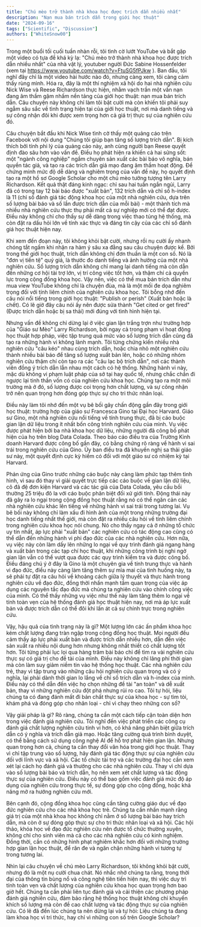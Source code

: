 ```yaml
---
title: "Chú mèo trở thành nhà khoa học được trích dẫn nhiều nhất"
description: "Nạn mua bán trích dẫn trong giới học thuật"
date: "2024-09-16"
tags: ["Scientific", "Discussion"]
authors: ["WhiteSnow00"]
---
```


Trong một buổi tối cuối tuần nhàn rỗi, tôi tình cờ lướt YouTube và bắt gặp một video có tựa đề khá kỳ lạ: "Chú mèo trở thành nhà khoa học được trích dẫn nhiều nhất" của nhà vật lý, youtuber người Đức Sabine Hossenfelder (xem tại https://www.youtube.com/watch?v=FtuSG5fPJkw ). Ban đầu, tôi nghĩ đây chỉ là một video hài hước nào đó, nhưng càng xem, tôi càng cảm thấy rùng mình. Hóa ra, đây là một thí nghiệm xã hội do hai nhà nghiên cứu Nick Wise và Reese Richardson thực hiện, nhằm vạch trần một vấn nạn đang âm thầm gặm nhấm nền tảng của giới học thuật: nạn mua bán trích dẫn. Câu chuyện này không chỉ làm tôi bật cười mà còn khiến tôi phải suy ngẫm sâu sắc về tình trạng hiện tại của giới học thuật, nơi mà danh tiếng và sự công nhận đôi khi được xem trọng hơn cả giá trị thực sự của nghiên cứu đó.

Câu chuyện bắt đầu khi Nick Wise tình cờ thấy một quảng cáo trên Facebook với nội dung "Chúng tôi giúp bạn tăng số lượng trích dẫn". Bị kích thích bởi tính phi lý của quảng cáo này, anh cùng người bạn Reese quyết định đào sâu hơn vào vấn đề. Điều họ phát hiện ra khiến cả hai sửng sốt: một "ngành công nghiệp" ngầm chuyên sản xuất các bài báo vô nghĩa, bán quyền tác giả, và tạo ra các trích dẫn giả mạo đang âm thầm hoạt động. Để chứng minh mức độ dễ dàng và nghiêm trọng của vấn đề này, họ quyết định tạo ra một hồ sơ Google Scholar cho một chú mèo tưởng tượng tên Larry Richardson. Kết quả thật đáng kinh ngạc: chỉ sau hai tuần ngắn ngủi, Larry đã có trong tay 12 bài báo được "xuất bản", 132 trích dẫn và chỉ số h-index là 11 (chỉ số đánh giá tác động khoa học của một nhà nghiên cứu, dựa trên số lượng bài báo và số lần được trích dẫn của mỗi bài) - một thành tích mà nhiều nhà nghiên cứu thực thụ phải mất cả sự nghiệp mới có thể đạt được. Điều này không chỉ cho thấy sự dễ dàng trong việc thao túng hệ thống, mà còn đặt ra dấu hỏi lớn về tính xác thực và đáng tin cậy của các chỉ số đánh giá học thuật hiện nay.

Khi xem đến đoạn này, tôi không khỏi bật cười, nhưng rồi nụ cười ấy nhanh chóng tắt ngấm khi nhận ra hàm ý sâu xa đằng sau câu chuyện được kể. Bởi trong thế giới học thuật, trích dẫn không chỉ đơn thuần là một con số. Nó là "đơn vị tiền tệ" quý giá, là thước đo danh tiếng và ảnh hưởng của một nhà nghiên cứu. Số lượng trích dẫn không chỉ mang lại danh tiếng mà còn dẫn đến những cơ hội tài trợ lớn, vị trí công việc tốt hơn, và thậm chí cả quyền lực trong cộng đồng khoa học. Vậy nên, việc có thể mua bán trích dẫn như mua view YouTube không chỉ là chuyện đùa, mà là một mối đe dọa nghiêm trọng đối với tính liêm chính của nghiên cứu khoa học. Tôi bỗng nhớ đến câu nói nổi tiếng trong giới học thuật: "Publish or perish" (Xuất bản hoặc là chết). Có lẽ giờ đây câu nói ấy nên được sửa thành "Get cited or get fired" (Được trích dẫn hoặc bị sa thải) mới đúng với tình hình hiện tại.

Nhưng vấn đề không chỉ dừng lại ở việc gian lận trắng trợn như trường hợp của "Giáo sư Mèo" Larry Richardson, bởi ngay cả trong phạm vi hoạt động học thuật hợp pháp, việc tập trung quá mức vào số lượng trích dẫn cũng đã tạo ra những hành vi không lành mạnh. Tôi từng chứng kiến nhiều nhà nghiên cứu "câu kéo" nhau cùng trích dẫn, hoặc chia nhỏ một nghiên cứu thành nhiều bài báo để tăng số lượng xuất bản lên, hoặc có những nhóm nghiên cứu thậm chí còn tạo ra các "câu lạc bộ trích dẫn", nơi các thành viên đồng ý trích dẫn lẫn nhau một cách có hệ thống. Những hành vi này, mặc dù không vi phạm luật pháp của sở tại hay quốc tế, nhưng chắc chắn đi ngược lại tinh thần vốn có của nghiên cứu khoa học. Chúng tạo ra một môi trường mà ở đó, số lượng được coi trọng hơn chất lượng, và sự công nhận trở nên quan trọng hơn đóng góp thực sự cho tri thức nhân loại.

Điều này làm tôi nhớ đến một vụ bê bối gây chấn động gần đây trong giới học thuật: trường hợp của giáo sư Francesca Gino tại Đại học Harvard. Giáo sư Gino, một nhà nghiên cứu nổi tiếng về tính trung thực, đã bị cáo buộc gian lận dữ liệu trong ít nhất bốn công trình nghiên cứu của mình. Vụ việc được phát hiện bởi ba nhà khoa học dữ liệu, những người đã công bố phát hiện của họ trên blog Data Colada. Theo báo cáo điều tra của Trường Kinh doanh Harvard được công bố gần đây, có bằng chứng rõ ràng về hành vi sai trái trong nghiên cứu của Gino. Ủy ban điều tra đã khuyến nghị sa thải giáo sư này, một quyết định cực kỳ hiếm có đối với một giáo sư có nhiệm kỳ tại Harvard.

Phản ứng của Gino trước những cáo buộc này càng làm phức tạp thêm tình hình, vì sau đó thay vì giải quyết trực tiếp các cáo buộc về gian lận dữ liệu, cô đã đệ đơn kiện Harvard và các tác giả của Data Colada, yêu cầu bồi thường 25 triệu đô la với cáo buộc phân biệt đối xử giới tính. Động thái này đã gây ra lo ngại trong cộng đồng học thuật rằng nó có thể ngăn cản các nhà nghiên cứu khác lên tiếng về những hành vi sai trái trong tương lai. Vụ bê bối này không chỉ làm xấu đi hình ảnh của một trong những trường đại học danh tiếng nhất thế giới, mà còn đặt ra nhiều câu hỏi về tính liêm chính trong nghiên cứu khoa học nói chung. Nó cho thấy ngay cả ở những tổ chức uy tín nhất, áp lực phải "xuất bản" các nghiên cứu có tác động cao cũng có thể dẫn đến những hành vi phi đạo đức của các nhà nghiên cứu. Hơn nữa, vụ việc này còn làm dấy lên những lo ngại về quy trình đánh giá ngang hàng và xuất bản trong các tạp chí học thuật, khi những công trình bị nghi ngờ gian lận vẫn có thể vượt qua được các quy trình kiểm tra và được công bố. Điều đáng chú ý ở đây là Gino là một chuyên gia về tính trung thực và hành vi đạo đức, điều này càng làm tăng thêm sự mỉa mai của tình huống  này, ta sẽ phải tự đặt ra câu hỏi về khoảng cách giữa lý thuyết và thực hành trong nghiên cứu về đạo đức, đồng thời nhấn mạnh tầm quan trọng của việc áp dụng các nguyên tắc đạo đức mà chúng ta nghiên cứu vào chính công việc của mình. Có thể thấy những vụ việc như thế này làm tăng thêm lo ngại về tính toàn vẹn của hệ thống đánh giá học thuật hiện nay, nơi mà áp lực xuất bản và được trích dẫn có thể đôi khi lấn át cả sự chính trực trong nghiên cứu.

Vậy, hậu quả của tình trạng này là gì? Một lượng lớn các ấn phẩm khoa học kém chất lượng đang tràn ngập trong cộng đồng học thuật. Mọi người đều cảm thấy áp lực phải xuất bản và được trích dẫn nhiều hơn, dẫn đến việc sản xuất ra nhiều nội dung hơn nhưng không nhất thiết có chất lượng tốt hơn. Tôi từng phải lục lọi qua hàng trăm bài báo chỉ để tìm ra vài nghiên cứu thực sự có giá trị cho đề tài của mình. Điều này không chỉ lãng phí thời gian mà còn làm suy giảm niềm tin vào hệ thống học thuật. Các nhà nghiên cứu trẻ, thay vì tập trung vào những câu hỏi nghiên cứu quan trọng và có ý nghĩa, lại phải dành thời gian lo lắng về chỉ số trích dẫn và h-index của mình. Điều này có thể dẫn đến việc họ chọn những đề tài "an toàn" và dễ xuất bản, thay vì những nghiên cứu đột phá nhưng rủi ro cao. Tôi tự hỏi, liệu chúng ta có đang đánh mất đi bản chất thực sự của khoa học - sự tìm tòi, khám phá và đóng góp cho nhân loại - chỉ vì chạy theo những con số?

Vậy giải pháp là gì? Rõ ràng, chúng ta cần một cách tiếp cận toàn diện hơn trong việc đánh giá nghiên cứu. Tôi nghĩ đến việc phát triển các công cụ đánh giá chất lượng nghiên cứu tinh vi hơn, có khả năng phân biệt giữa trích dẫn có ý nghĩa và trích dẫn giả mạo. Hoặc tăng cường quá trình bình duyệt, có thể bằng cách sử dụng công nghệ AI để hỗ trợ phát hiện gian lận. Nhưng quan trọng hơn cả, chúng ta cần thay đổi văn hóa trong giới học thuật. Thay vì chỉ tập trung vào số lượng, hãy đánh giá tác động thực sự của nghiên cứu đối với lĩnh vực và xã hội. Các tổ chức tài trợ và các trường đại học cần xem xét lại cách họ đánh giá và thưởng cho các nhà nghiên cứu. Thay vì chỉ dựa vào số lượng bài báo và trích dẫn, họ nên xem xét chất lượng và tác động thực sự của nghiên cứu. Điều này có thể bao gồm việc đánh giá mức độ áp dụng của nghiên cứu trong thực tế, sự đóng góp cho cộng đồng, hoặc khả năng mở ra hướng nghiên cứu mới.

Bên cạnh đó, cộng đồng khoa học cũng cần tăng cường giáo dục về đạo đức nghiên cứu cho các nhà khoa học trẻ. Chúng ta cần nhấn mạnh rằng giá trị của một nhà khoa học không chỉ nằm ở số lượng bài báo hay trích dẫn, mà còn ở sự đóng góp thực sự cho tri thức nhân loại và xã hội. Các hội thảo, khóa học về đạo đức nghiên cứu nên được tổ chức thường xuyên, không chỉ cho sinh viên mà cả cho các nhà nghiên cứu có kinh nghiệm. Đồng thời, cần có những hình phạt nghiêm khắc hơn đối với những trường hợp gian lận học thuật, để răn đe và ngăn chặn những hành vi tương tự trong tương lai.

Nhìn lại câu chuyện về chú mèo Larry Richardson, tôi không khỏi bật cười, nhưng đó là một nụ cười chua chát. Nó nhắc nhở chúng ta rằng, trong thời đại của thông tin bùng nổ và công nghệ tiên tiến hiện nay, thì việc duy trì tính toàn vẹn và chất lượng của nghiên cứu khoa học quan trọng hơn bao giờ hết. Chúng ta cần phải liên tục đánh giá và cải thiện các phương pháp đánh giá nghiên cứu, đảm bảo rằng hệ thống học thuật không chỉ khuyến khích số lượng mà còn đề cao chất lượng và tác động thực sự của nghiên cứu. Có lẽ đã đến lúc chúng ta nên dừng lại và tự hỏi: Liệu chúng ta đang làm khoa học vì tri thức, hay chỉ vì những con số trên Google Scholar?

